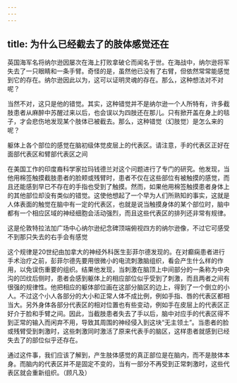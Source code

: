 ```yaml
---
---
---
```

title: 为什么已经截去了的肢体感觉还在
---




英国海军名将纳尔逊因屡次在海上打败拿破仑而闻名于世。在海战中，纳尔逊将军失去了一只眼睛和一条手臂。奇怪的是，虽然他已没有了右臂，但依然常常能感觉到它的存在。纳尔逊因此以为，这可以证明灵魂的存在。那么，这种想法对不对呢？

当然不对，这只是他的错觉。其实，这种错觉并不是纳尔逊一个人所特有，许多截肢患者从麻醉中苏醒过来以后，也会误以为四肢还在那儿。只有掀开盖在身上的毯子，才会悲伤地发现某个肢体已被截去。那么，这种错觉（幻肢觉）是怎么来的呢？

躯体上各个部位的感觉在脑初级体觉皮层上的代表区。请注意，手的代表区正好在面部代表区和臂部代表区之间



在美国工作的印度裔科学家拉玛钱德兰对这个问题进行了专门的研究。他发现，当他用棉签触摸截肢患者的脸颊或残臂时，患者不仅在这些部位有被触摸的感觉，而且还能感到早已不存在的手指也受到了触摸。然而，如果他用棉签触摸患者身体上的其他部位却没有类似的错觉。这使他想起了一个早为人们所熟知的事实，这就是人体表面的触觉在脑中有一定的代表区，也就是说当触摸身体的某个部位时，脑中都有一个相应区域的神经细胞会活动强烈，而且这些代表区的排列还非常有规律。

这是伦敦特拉法加广场中心纳尔逊纪念碑顶端俯视四方的纳尔逊像，不过它可感受不到那只失去的右手会有感觉



这个规律是20世纪由加拿大的神经外科医生彭菲尔德发现的。在对癫痫患者进行手术治疗之前，彭菲尔德先要用很微小的电流刺激脑组织，看会产生什么样的作用，以免误伤重要的组织。结果他发现，当刺激在脑顶上中间部分的一条称为中央沟的凹纹后侧时，患者会感到躯体上的相应部位似乎受到了刺激，而且两者之间有很强的规律性。他把相应的躯体部位画在这部分脑区的边上，得到了一个倒立的小人。不过这个小人各部分的大小和正常人体不成比例，例如手指、唇的代表区都相当大。另外身体各部分代表区的相对位置也有些变动，例如手在皮层上的代表区正好介于脸和手臂之间。因此，当截肢患者失去了手以后，脑中对应手的代表区得不到正常的输入而闲弃不用，导致其周围的神经侵入到这块“无主领土”。当患者的脸或残臂受到刺激时，这些刺激同时激活了原来代表手的脑区，这样患者就感到已经失去了的部位似乎还存在。

通过这件事，我们应该了解到，产生肢体感觉的真正部位是在脑内，而不是肢体本身。而脑内的代表区并不是固定不变的，当有一部分不再受到正常刺激时，这些代表区就会重新组织。（顾凡及）